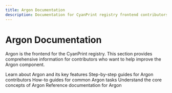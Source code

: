 ```yaml
---
title: Argon Documentation
description: Documentation for CyanPrint registry frontend contributors
---
```


# Argon Documentation

Argon is the frontend for the CyanPrint registry. This section provides comprehensive information for contributors who want to help improve the Argon component.

<Cards>
  <Card href="/docs/contributor/argon/overview" title="Overview">
    Learn about Argon and its key features
  </Card>
  <Card href="/docs/contributor/argon/tutorial" title="Tutorial">
    Step-by-step guides for Argon contributors
  </Card>
  <Card href="/docs/contributor/argon/recipes" title="Recipes">
    How-to guides for common Argon tasks
  </Card>
  <Card href="/docs/contributor/argon/concepts" title="Concepts">
    Understand the core concepts of Argon
  </Card>
  <Card href="/docs/contributor/argon/reference" title="Reference">
    Reference documentation for Argon
  </Card>
</Cards>
